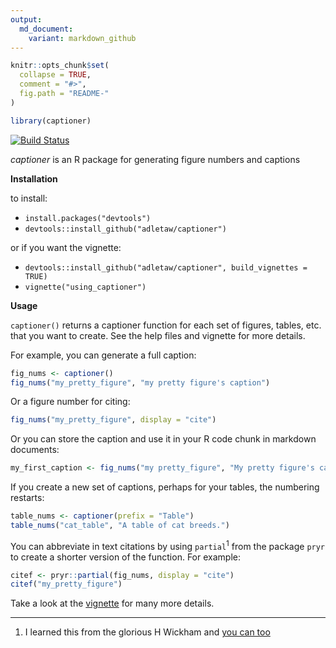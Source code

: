 ```yaml
---
output:
  md_document:
    variant: markdown_github
---
```


<!-- README.md is generated from README.Rmd. Please edit that file -->

```r
knitr::opts_chunk$set(
  collapse = TRUE,
  comment = "#>",
  fig.path = "README-"
)

library(captioner)
```

[![Build Status](https://travis-ci.org/adletaw/captioner.png?branch=master)](https://travis-ci.org/adletaw/captioner)

*captioner* is an R package for generating figure numbers and captions

**Installation**

to install:

* `install.packages("devtools")`
* `devtools::install_github("adletaw/captioner")`

or if you want the vignette:

* `devtools::install_github("adletaw/captioner", build_vignettes = TRUE)`
* `vignette("using_captioner")`

**Usage**

`captioner()` returns a captioner function for each set of figures, tables, etc. that you want to create.  See the help files and vignette for more details.

For example, you can generate a full caption:

```r
fig_nums <- captioner()
fig_nums("my_pretty_figure", "my pretty figure's caption")
```

Or a figure number for citing:

```r
fig_nums("my_pretty_figure", display = "cite")
```

Or you can store the caption and use it in your R code chunk in markdown documents:

```r
my_first_caption <- fig_nums("my pretty_figure", "My pretty figure's caption.")
```

If you create a new set of captions, perhaps for your tables, the numbering restarts:

```r
table_nums <- captioner(prefix = "Table")
table_nums("cat_table", "A table of cat breeds.")
```

You can abbreviate in text citations by using `partial`<sup>1</sup> from the package `pryr` to create a shorter version of the function.  For example:

```r
citef <- pryr::partial(fig_nums, display = "cite")
citef("my_pretty_figure")
```

Take a look at the [vignette](https://github.com/adletaw/captioner/tree/master/vignettes/using_captioner.Rmd) for many more details.

***

1.  I learned this from the glorious H Wickham and [you can too](http://adv-r.had.co.nz/)

